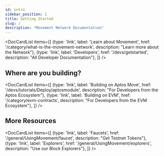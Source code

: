 ```yaml
---
id: intro
sidebar_position: 1
title: Getting Started
slug: /
description: "Movement Network Documentation"
---
```



<DocCardList items={[
  {type: 'link', label: 'Learn about Movement', href: '/category/what-is-the-movement-network', description: "Learn more about the Network"},
  {type: 'link', label: 'Developers', href: '/devs/getstarted', description: "All Developer Documentation"},
]} />

<h2>Where are you building?</h2>

<DocCardList items={[
  {type: 'link', label: 'Building on Aptos Move', href: '/devs/tutorials/Deploy/aptosmodule', description: "For Developers from the Aptos Ecosystem"},
  {type: 'link', label: 'Building on EVM', href: '/category/evm-contracts', description: "For Developers from the EVM Ecosystem"},
]} />
  
<h2>More Resources</h2>

<DocCardList items={[
  {type: 'link', label: 'Faucets', href: '/general/UsingMovement/faucet', description: "Get Testnet Tokens"},
  {type: 'link', label: 'Explorers', href: '/general/UsingMovement/explorers', description: "Use our Block Explorers"},
]} />